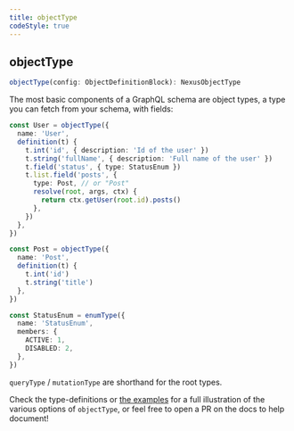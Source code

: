 ```yaml
---
title: objectType
codeStyle: true
---
```


## objectType

```ts
objectType(config: ObjectDefinitionBlock): NexusObjectType
```

The most basic components of a GraphQL schema are object types, a type you can fetch from your schema, with fields:

```ts
const User = objectType({
  name: 'User',
  definition(t) {
    t.int('id', { description: 'Id of the user' })
    t.string('fullName', { description: 'Full name of the user' })
    t.field('status', { type: StatusEnum })
    t.list.field('posts', {
      type: Post, // or "Post"
      resolve(root, args, ctx) {
        return ctx.getUser(root.id).posts()
      },
    })
  },
})

const Post = objectType({
  name: 'Post',
  definition(t) {
    t.int('id')
    t.string('title')
  },
})

const StatusEnum = enumType({
  name: 'StatusEnum',
  members: {
    ACTIVE: 1,
    DISABLED: 2,
  },
})
```

`queryType` / `mutationType` are shorthand for the root types.

Check the type-definitions or [the examples](https://github.com/graphql-nexus/nexus/tree/main/examples) for a full illustration of the various options of `objectType`, or feel free to open a PR on the docs to help document!
